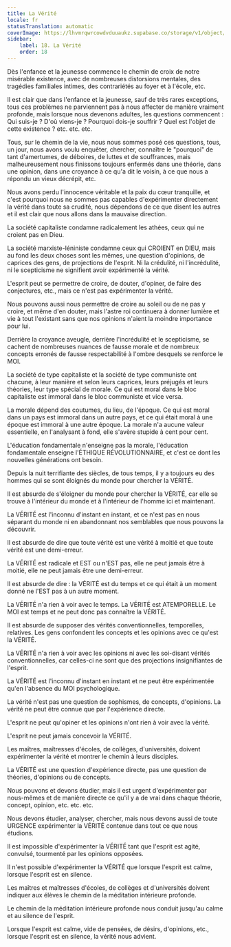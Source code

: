 ```yaml
---
title: La Vérité
locale: fr
statusTranslation: automatic
coverImage: https://lhvmrqwrcowdvduuaukz.supabase.co/storage/v1/object/public/strapi-uploads/small_cover-educacion-fundamental.webp-2d51a7828a2b1309555be27f7e2a61a0.webp
sidebar:
    label: 18. La Vérité
    order: 18
---
```

Dès l'enfance et la jeunesse commence le chemin de croix de notre misérable existence, avec de nombreuses distorsions mentales, des tragédies familiales intimes, des contrariétés au foyer et à l'école, etc.

Il est clair que dans l'enfance et la jeunesse, sauf de très rares exceptions, tous ces problèmes ne parviennent pas à nous affecter de manière vraiment profonde, mais lorsque nous devenons adultes, les questions commencent : Qui suis-je ? D'où viens-je ? Pourquoi dois-je souffrir ? Quel est l'objet de cette existence ? etc. etc. etc.

Tous, sur le chemin de la vie, nous nous sommes posé ces questions, tous, un jour, nous avons voulu enquêter, chercher, connaître le "pourquoi" de tant d'amertumes, de déboires, de luttes et de souffrances, mais malheureusement nous finissons toujours enfermés dans une théorie, dans une opinion, dans une croyance à ce qu'a dit le voisin, à ce que nous a répondu un vieux décrépit, etc.

Nous avons perdu l'innocence véritable et la paix du cœur tranquille, et c'est pourquoi nous ne sommes pas capables d'expérimenter directement la vérité dans toute sa crudité, nous dépendons de ce que disent les autres et il est clair que nous allons dans la mauvaise direction.

La société capitaliste condamne radicalement les athées, ceux qui ne croient pas en Dieu.

La société marxiste-léniniste condamne ceux qui CROIENT en DIEU, mais au fond les deux choses sont les mêmes, une question d'opinions, de caprices des gens, de projections de l'esprit. Ni la crédulité, ni l'incrédulité, ni le scepticisme ne signifient avoir expérimenté la vérité.

L'esprit peut se permettre de croire, de douter, d'opiner, de faire des conjectures, etc., mais ce n'est pas expérimenter la vérité.

Nous pouvons aussi nous permettre de croire au soleil ou de ne pas y croire, et même d'en douter, mais l'astre roi continuera à donner lumière et vie à tout l'existant sans que nos opinions n'aient la moindre importance pour lui.

Derrière la croyance aveugle, derrière l'incrédulité et le scepticisme, se cachent de nombreuses nuances de fausse morale et de nombreux concepts erronés de fausse respectabilité à l'ombre desquels se renforce le MOI.

La société de type capitaliste et la société de type communiste ont chacune, à leur manière et selon leurs caprices, leurs préjugés et leurs théories, leur type spécial de morale. Ce qui est moral dans le bloc capitaliste est immoral dans le bloc communiste et vice versa.

La morale dépend des coutumes, du lieu, de l'époque. Ce qui est moral dans un pays est immoral dans un autre pays, et ce qui était moral à une époque est immoral à une autre époque. La morale n'a aucune valeur essentielle, en l'analysant à fond, elle s'avère stupide à cent pour cent.

L'éducation fondamentale n'enseigne pas la morale, l'éducation fondamentale enseigne l'ÉTHIQUE RÉVOLUTIONNAIRE, et c'est ce dont les nouvelles générations ont besoin.

Depuis la nuit terrifiante des siècles, de tous temps, il y a toujours eu des hommes qui se sont éloignés du monde pour chercher la VÉRITÉ.

Il est absurde de s'éloigner du monde pour chercher la VÉRITÉ, car elle se trouve à l'intérieur du monde et à l'intérieur de l'homme ici et maintenant.

La VÉRITÉ est l'inconnu d'instant en instant, et ce n'est pas en nous séparant du monde ni en abandonnant nos semblables que nous pouvons la découvrir.

Il est absurde de dire que toute vérité est une vérité à moitié et que toute vérité est une demi-erreur.

La VÉRITÉ est radicale et EST ou n'EST pas, elle ne peut jamais être à moitié, elle ne peut jamais être une demi-erreur.

Il est absurde de dire : la VÉRITÉ est du temps et ce qui était à un moment donné ne l'EST pas à un autre moment.

La VÉRITÉ n'a rien à voir avec le temps. La VÉRITÉ est ATEMPORELLE. Le MOI est temps et ne peut donc pas connaître la VÉRITÉ.

Il est absurde de supposer des vérités conventionnelles, temporelles, relatives. Les gens confondent les concepts et les opinions avec ce qu'est la VÉRITÉ.

La VÉRITÉ n'a rien à voir avec les opinions ni avec les soi-disant vérités conventionnelles, car celles-ci ne sont que des projections insignifiantes de l'esprit.

La VÉRITÉ est l'inconnu d'instant en instant et ne peut être expérimentée qu'en l'absence du MOI psychologique.

La vérité n'est pas une question de sophismes, de concepts, d'opinions. La vérité ne peut être connue que par l'expérience directe.

L'esprit ne peut qu'opiner et les opinions n'ont rien à voir avec la vérité.

L'esprit ne peut jamais concevoir la VÉRITÉ.

Les maîtres, maîtresses d'écoles, de collèges, d'universités, doivent expérimenter la vérité et montrer le chemin à leurs disciples.

La VÉRITÉ est une question d'expérience directe, pas une question de théories, d'opinions ou de concepts.

Nous pouvons et devons étudier, mais il est urgent d'expérimenter par nous-mêmes et de manière directe ce qu'il y a de vrai dans chaque théorie, concept, opinion, etc. etc. etc.

Nous devons étudier, analyser, chercher, mais nous devons aussi de toute URGENCE expérimenter la VÉRITÉ contenue dans tout ce que nous étudions.

Il est impossible d'expérimenter la VÉRITÉ tant que l'esprit est agité, convulsé, tourmenté par les opinions opposées.

Il n'est possible d'expérimenter la VÉRITÉ que lorsque l'esprit est calme, lorsque l'esprit est en silence.

Les maîtres et maîtresses d'écoles, de collèges et d'universités doivent indiquer aux élèves le chemin de la méditation intérieure profonde.

Le chemin de la méditation intérieure profonde nous conduit jusqu'au calme et au silence de l'esprit.

Lorsque l'esprit est calme, vide de pensées, de désirs, d'opinions, etc., lorsque l'esprit est en silence, la vérité nous advient.

